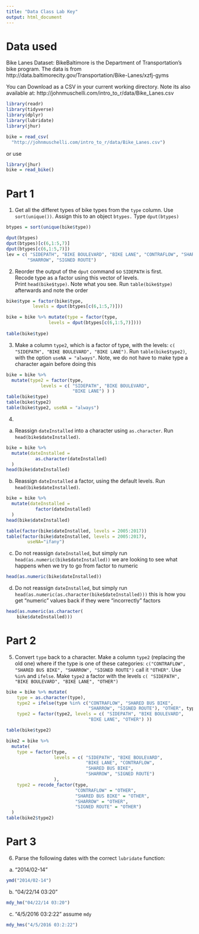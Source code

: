 ```yaml
---
title: "Data Class Lab Key"
output: html_document
---
```



# Data used

Bike Lanes Dataset: BikeBaltimore is the Department of Transportation's bike program. 
The data is from http://data.baltimorecity.gov/Transportation/Bike-Lanes/xzfj-gyms

You can Download as a CSV in your current working directory.  Note its also available at: 	http://johnmuschelli.com/intro_to_r/data/Bike_Lanes.csv 

```r
library(readr)
library(tidyverse)
library(dplyr)
library(lubridate)
library(jhur)

bike = read_csv(
  "http://johnmuschelli.com/intro_to_r/data/Bike_Lanes.csv")
```


or use 
```r
library(jhur)
bike = read_bike()
```



# Part 1

1.  Get all the differet types of bike types from the `type` column.
 Use `sort(unique())`.  Assign this to an object `btypes.` Type `dput(btypes)`
 
```r
btypes = sort(unique(bike$type))

dput(btypes)
dput(btypes)[c(6,1:5,7)]
dput(btypes[c(6,1:5,7)])
lev = c( "SIDEPATH", "BIKE BOULEVARD", "BIKE LANE", "CONTRAFLOW", "SHARED BUS BIKE", 
        "SHARROW", "SIGNED ROUTE")
```

2. Reorder the output of the `dput` command so `SIDEPATH` is first.  
 Recode type as a factor using this vector of levels.  
 Print `head(bike$type)`.  Note what you see.  Run 
 `table(bike$type)` afterwards and note the order
```r

bike$type = factor(bike$type,
          levels = dput(btypes[c(6,1:5,7)]))

bike = bike %>% mutate(type = factor(type, 
                levels = dput(btypes[c(6,1:5,7)])))
  
table(bike$type)
```

3. Make a column `type2`, which is a factor of type, with the 
 levels: 
 `c( "SIDEPATH", "BIKE BOULEVARD", "BIKE LANE")`.  Run `table(bike$type2)`,
 with the option `useNA = "always"`.  Note, we do not have to 
 make type a character again before doing this
```r
bike = bike %>% 
  mutate(type2 = factor(type, 
             levels = c( "SIDEPATH", "BIKE BOULEVARD", 
                         "BIKE LANE") ) )
table(bike$type)
table(bike$type2)
table(bike$type2, useNA = "always")
```

4. 
 a) Reassign `dateInstalled` into a character using `as.character`.
 Run `head(bike$dateInstalled)`.
```r
bike = bike %>% 
  mutate(dateInstalled = 
           as.character(dateInstalled)
  )
head(bike$dateInstalled)
```


 b) Reassign `dateInstalled` a factor, using the default levels.
 Run `head(bike$dateInstalled)`.
```r
bike = bike %>% 
  mutate(dateInstalled = 
           factor(dateInstalled)
  )
head(bike$dateInstalled)

table(factor(bike$dateInstalled, levels = 2005:2017))
table(factor(bike$dateInstalled, levels = 2005:2017), 
        useNA="ifany")
```

 c) Do not reassign `dateInstalled`, but simply run
 `head(as.numeric(bike$dateInstalled))`  we are looking to see what happens when we try to go from factor to numeric
```r
head(as.numeric(bike$dateInstalled)) 
```


 d) Do not reassign `dateInstalled`, but simply run
 `head(as.numeric(as.character(bike$dateInstalled)))`
 this is how you get "numeric" values back if they were "incorrectly" 
 factors
```r
head(as.numeric(as.character(
    bike$dateInstalled)))
```


# Part 2

5.  Convert `type` back to a character.
 Make a column `type2` (replacing the old one)
 where if the type is one of these categories:
 `c("CONTRAFLOW", "SHARED BUS BIKE", "SHARROW", "SIGNED ROUTE")`
 call it `"OTHER"`.  Use `%in%` and `ifelse`.  Make `type2` a factor
 with the levels `c( "SIDEPATH", "BIKE BOULEVARD", "BIKE LANE", "OTHER")`
```r
 
bike = bike %>% mutate(
    type = as.character(type),
    type2 = ifelse(type %in% c("CONTRAFLOW", "SHARED BUS BIKE", 
                               "SHARROW", "SIGNED ROUTE"), "OTHER", type),
    type2 = factor(type2, levels = c( "SIDEPATH", "BIKE BOULEVARD", 
                               "BIKE LANE", "OTHER") ))

table(bike$type2)

bike2 = bike %>% 
  mutate(
    type = factor(type,
                  levels = c( "SIDEPATH", "BIKE BOULEVARD", 
                              "BIKE LANE", "CONTRAFLOW", 
                              "SHARED BUS BIKE", 
                              "SHARROW", "SIGNED ROUTE")
                  ),
    type2 = recode_factor(type, 
                          "CONTRAFLOW" = "OTHER",
                          "SHARED BUS BIKE" = "OTHER",
                          "SHARROW" = "OTHER",
                          "SIGNED ROUTE" = "OTHER")
  )
table(bike2$type2)
```

# Part 3

6.  Parse the following dates with the correct `lubridate` function:

a) "2014/02-14"

```r
ymd("2014/02-14")
```

 b) "04/22/14 03:20"
 
```r
mdy_hm("04/22/14 03:20")
```

c) "4/5/2016 03:2:22"  assume `mdy`

```r
mdy_hms("4/5/2016 03:2:22")
```










